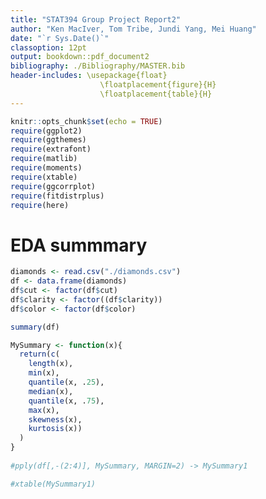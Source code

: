```yaml
---
title: "STAT394 Group Project Report2"
author: "Ken MacIver, Tom Tribe, Jundi Yang, Mei Huang"
date: "`r Sys.Date()`"
classoption: 12pt
output: bookdown::pdf_document2
bibliography: ./Bibliography/MASTER.bib
header-includes: \usepackage{float}
                    \floatplacement{figure}{H}
                    \floatplacement{table}{H}
---
```


```r
knitr::opts_chunk$set(echo = TRUE)
require(ggplot2)
require(ggthemes)
require(extrafont)
require(matlib)
require(moments)
require(xtable)
require(ggcorrplot)
require(fitdistrplus)
require(here)
```

# EDA summmary

```r
diamonds <- read.csv("./diamonds.csv")
df <- data.frame(diamonds)
df$cut <- factor(df$cut)
df$clarity <- factor((df$clarity))
df$color <- factor(df$color)

summary(df)

MySummary <- function(x){
  return(c(
    length(x),
    min(x),
    quantile(x, .25),
    median(x),
    quantile(x, .75),
    max(x),
    skewness(x),
    kurtosis(x))
  )
} 
  
#pply(df[,-(2:4)], MySummary, MARGIN=2) -> MySummary1

#xtable(MySummary1)


```



\begin{table}[ht]
\centering
\begin{tabular}{rrrrrrrr}
  \hline
 & carat & depth & table & price & x & y & z \\ 
  \hline
sample size & 53940 & 53940& 53940& 53940 & 53940 & 53940 & 53940 \\ 
  minimum & 0.20 & 43.00 & 43.00 & 326.00 & 0.00 & 0.00 & 0.00 \\ 
  first quartile & 0.40 & 61.00 & 56.00 & 950.00 & 4.71 & 4.72 & 2.91 \\ 
  median & 0.70 & 61.80 & 57.00 & 2401.00 & 5.70 & 5.71 & 3.53 \\ 
  third quartile & 1.04 & 62.50 & 59.00 & 5324.25 & 6.54 & 6.54 & 4.04 \\ 
  maximum & 5.01 & 79.00 & 95.00 & 18823.00 & 10.74 & 58.90 & 31.80 \\ 
  skewness& 1.12 & -0.08 & 0.80 & 1.62 & 0.38 & 2.43 & 1.52 \\ 
  kurtosis & 4.26 & 8.74 & 5.80 & 5.18 & 2.38 & 94.21 & 50.08 \\ 
   \hline
\end{tabular}
\end{table}
